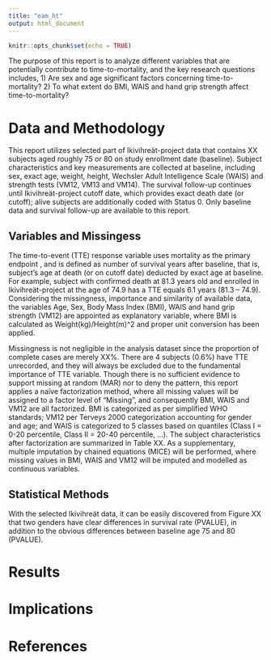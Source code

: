 ```yaml
---
title: "eam_ht"
output: html_document
---
```


```r
knitr::opts_chunk$set(echo = TRUE)
```

The purpose of this report is to analyze different variables that are potentially contribute to time-to-mortality, and the key research questions includes,
1)	Are sex and age significant factors concerning time-to-mortality?
2)	To what extent do BMI, WAIS and hand grip strength affect time-to-mortality?

# Data and Methodology

This report utilizes selected part of Ikivihreät-project data that contains XX subjects aged roughly 75 or 80 on study enrollment date (baseline). Subject characteristics and key measurements are collected at baseline, including sex, exact age, weight, height, Wechsler Adult Intelligence Scale (WAIS) and strength tests (VM12, VM13 and VM14). The survival follow-up continues until Ikivihreät-project cutoff date, which provides exact death date (or cutoff); alive subjects are additionally coded with Status 0. Only baseline data and survival follow-up are available to this report.

## Variables and Missingess

The time-to-event (TTE) response variable uses mortality as the primary endpoint , and is defined as number of survival years after baseline, that is, subject’s age at death (or on cutoff date) deducted by exact age at baseline. For example, subject with confirmed death at 81.3 years old and enrolled in Ikivihreät-project at the age of 74.9 has a TTE equals 6.1 years (81.3 – 74.9).  Considering the missingness, importance and similarity of available data, the variables Age, Sex, Body Mass Index (BMI), WAIS and hand grip strength (VM12) are appointed as explanatory variable, where BMI is calculated as Weight(kg)/Height(m)^2 and proper unit conversion has been applied.
 
Missingness is not negligible in the analysis dataset since the proportion of complete cases are merely XX%. There are 4 subjects (0.6%) have TTE unrecorded, and they will always be excluded due to the fundamental importance of TTE variable. Though there is no sufficient evidence to support missing at random (MAR)  nor to deny the pattern, this report applies a naïve factorization method, where all missing values will be assigned to a factor level of “Missing”, and consequently BMI, WAIS and VM12 are all factorized. BMI is categorized as per simplified WHO standards; VM12 per Terveys 2000 categorization accounting for gender and age; and WAIS is categorized to 5 classes based on quantiles (Class I = 0-20 percentile, Class II = 20-40 percentile, …). The subject characteristics after factorization are summarized in Table XX. As a supplementary, multiple imputation by chained equations (MICE) will be performed, where missing values in BMI, WAIS and VM12 will be imputed and modelled as continuous variables. 

## Statistical Methods

With the selected Ikivihreät data, it can be easily discovered from Figure XX that two genders have clear differences in survival rate (PVALUE), in addition to the obvious differences between baseline age 75 and 80 (PVALUE). 

# Results

# Implications

# References

